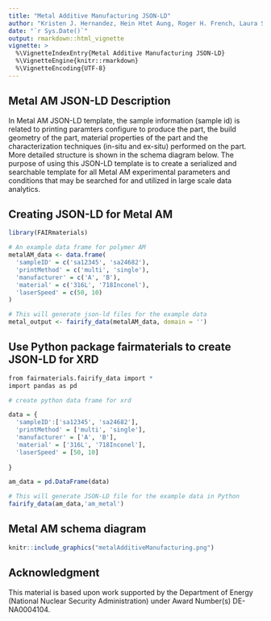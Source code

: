 ```yaml
---
title: "Metal Additive Manufacturing JSON-LD"
author: "Kristen J. Hernandez, Hein Htet Aung, Roger H. French, Laura S. Bruckman"
date: "`r Sys.Date()`"
output: rmarkdown::html_vignette
vignette: >
  %\VignetteIndexEntry{Metal Additive Manufacturing JSON-LD}
  %\VignetteEngine{knitr::rmarkdown}
  %\VignetteEncoding{UTF-8}
---
```


Metal AM JSON-LD Description
-----------------------------------
In Metal AM JSON-LD template, the sample information (sample id) is related to printing paramters configure to produce the part, the build geometry of the part, material properties of the part and the characterization techniques (in-situ and ex-situ) performed on the part. More detailed structure is shown in the schema diagram below. The purpose of using this JSON-LD template is to create a serialized and searchable template for all Metal AM experimental parameters and conditions that may be searched for and utilized in large scale data analytics.

Creating JSON-LD for Metal AM  
-----------------------------------
```r
library(FAIRmaterials)

# An example data frame for polymer AM
metalAM_data <- data.frame(
  'sampleID' = c('sa12345', 'sa24682'),
  'printMethod' = c('multi', 'single'),
  'manufacturer' = c('A', 'B'),
  'material' = c('316L', '718Inconel'),
  'laserSpeed' = c(50, 10)
)

# This will generate json-ld files for the example data
metal_output <- fairify_data(metalAM_data, domain = '')
```

## Use Python package fairmaterials to create JSON-LD for XRD

```r

from fairmaterials.fairify_data import *
import pandas as pd

# create python data frame for xrd

data = {
  'sampleID':['sa12345', 'sa24682'],
  'printMethod' = ['multi', 'single'],
  'manufacturer' = ['A', 'B'],
  'material' = ['316L', '718Inconel'],
  'laserSpeed' = [50, 10]
  
}

am_data = pd.DataFrame(data)

# This will generate JSON-LD file for the example data in Python
fairify_data(am_data,'am_metal')

```

Metal AM schema diagram
-----------------------------------

```r
knitr::include_graphics("metalAdditiveManufacturing.png")
```

Acknowledgment
-----------------------------------
This material is based upon work supported by the Department of Energy (National Nuclear Security Administration) under Award Number(s) DE-NA0004104.

